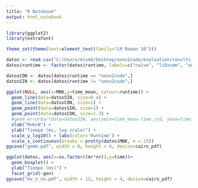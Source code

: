```yaml
---
title: "R Notebook"
output: html_notebook
---
```


```r
library(ggplot2)
library(extrafont)

theme_set(theme(text=element_text(family="LM Roman 10")))
```

```r
datos <- read.csv("C:/Users/mlomb/Desktop/onnx2code/evaluation/results_gemm.csv")
datos$runtime <- factor(datos$runtime, labels=c("naïve", "libxsmm", "onnx2code", "onnxruntime", "tensorflow"))

datosCON <- datos[datos$runtime == "onnx2code",]
datosSIN <- datos[datos$runtime != "onnx2code",]
```


```r
ggplot(NULL, aes(x=MNK,y=time_mean, colour=runtime)) +
  geom_line(data=datosSIN, size=0.4) +
  geom_line(data=datosCON, size=1) +
  geom_point(data=datosSIN, size=1) +
  geom_point(data=datosCON, size=1.3) +
  #geom_errorbar(data=datosSIN, aes(ymin=time_mean-time_std, ymax=time_mean+time_std)) +
  xlab("M=K=N") +
  ylab("Tiempo (ms, log scale)") +
  scale_y_log10() + labs(color='Runtime') +
  scale_x_continuous(breaks = pretty(datos$MNK, n = 15)) 
ggsave("gemm.pdf", width = 8, height = 4, device=cairo_pdf)
```


```r
ggplot(datos, aes(x=as.factor((mr*nr)),y=time))+
  geom_boxplot() +
  ylab("Tiempo (ms)") +
  facet_grid(~gen)
ggsave("mv_x_nu.pdf", width = 12, height = 4, device=cairo_pdf)
```

```r

```
